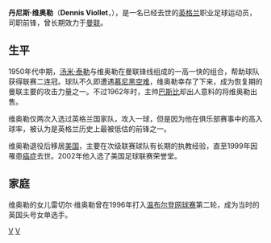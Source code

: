 {{expand|time=2018-06-11T13:32:51+00:00}}
{{Infobox Football biography
| playername = Dennis Viollet
| image = 
| fullname = 丹尼斯·希德尼·维奥勒
| englishfullname = Dennis Sydney Viollet
| dateofbirth = {{birth date|1933|9|20}}
| cityofbirth = [[曼彻斯特|曼彻斯特]]
| countryofbirth = [[英国|英国]][[英格兰|英格兰]]
| dateofdeath = {{death date and age|1999|3|6|1933|9|20|df=y}}
| cityofdeath = [[杰克逊维尔_(佛罗里达州)|杰克逊维尔]]
| countryofdeath = [[美国|美国]]
| height = 
| nickname = 
| position = 中锋
| currentclub = 已逝世
| youthyears = 
| youthclubs = 
| years = 1950－1962年<br />1962－1967年<br />1967－1968年
| clubs ={{flagicon|ENG}} [[曼联|曼联]] <br />{{flagicon|ENG}} [[斯托克城足球俱乐部|斯托克城]]<br />{{flagicon|USA}} {{tsl|en|Baltimore Bays||巴尔的摩海湾}}
| caps(goals) = 259 (159)<br />182 {{0}}(59)<br />{{0}}34 {{0}}{{0}}(7)
| nationalyears = 1960－1962年
| nationalteam = {{fb|ENG}}
| nationalcaps(goals) = {{0}}{{0}}2 {{0}}{{0}}(1)
| manageryears = 1971年
| managerclubs = {{flagicon|ENG}} [[克鲁足球俱乐部|克鲁]]
}}
'''丹尼斯·维奥勒'''（'''Dennis Viollet'''，{{bd|1933年|9月20日|1999年|3月6日|V}}），是一名已经去世的[[英格兰|英格兰]]职业足球运动员，司职前锋，曾长期效力于[[曼联|曼联]]。

== 生平 ==
1950年代中期，[[汤米·泰勒|汤米·泰勒]]与维奥勒在曼联锋线组成的一高一快的组合，帮助球队获得联赛二连冠。球队不久即遭遇[[慕尼黑空难|慕尼黑空难]]，维奥勒幸存了下来，成为恢复期的曼联主要的攻击力量之一。不过1962年时，主帅[[马特·巴斯比|巴斯比]]却出人意料的将维奥勒出售。

维奥勒仅两次入选过英格兰国家队，攻入一球，但是因为他在俱乐部赛事中的高入球率，被认为是英格兰历史上最被低估的前锋之一。

维奥勒退役后移居[[美国|美国]]，主要在次级联赛球队有长期的执教经验，直至1999年因罹患[[癌症|癌症]]去世。2002年他入选了美国足球联赛荣誉堂。

== 家庭 ==
维奥勒的女儿雷切尔·维奥勒曾在1996年打入[[温布尔登网球赛|温布尔登网球赛]]第二轮，成为当时的英国头号女单选手。

{{歐洲冠軍聯賽神射手}}

[[Category:英格兰足球运动员|V]]
[[Category:曼联球员|V]]